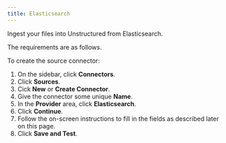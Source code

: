 ```yaml
---
title: Elasticsearch 
---
```


Ingest your files into Unstructured from Elasticsearch.

The requirements are as follows.


<ElasticsearchPrerequisites />

To create the source connector:

1. On the sidebar, click **Connectors**.
2. Click **Sources**.
3. Cick **New** or **Create Connector**.
4. Give the connector some unique **Name**.
5. In the **Provider** area, click **Elasticsearch**.
6. Click **Continue**. 
7. Follow the on-screen instructions to fill in the fields as described later on this page.
8. Click **Save and Test**.


<ElasticsearchFields />